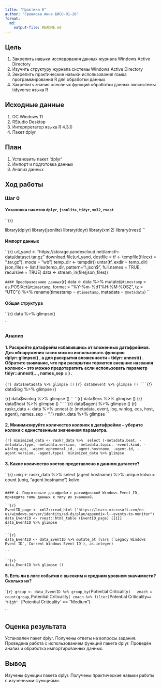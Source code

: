 ```yaml
---
title: "Практика 6"
author: "Гренкова Анна БИСО-01-20"
format: 
  md:
    output-file: README.md
---
```


## Цель

1.  Закрепить навыки исследования данных журнала Windows Active Directory
2.  Изучить структуру журнала системы Windows Active Directory
3.  Зекрепить практические навыки использования языка программирования R для обработки данных
4.  Закрепить знания основных функций обработки данных экосистемы tidyverse языка R

## Исходные данные

1.  ОС Windows 11
2.  RStudio Desktop
3.  Интерпретатор языка R 4.3.0
4.  Пакет dplyr

## План

1.  Установить пакет 'dplyr'
2.  Импорт и подготовка данных
3.  Анализ данных

## Ход работы

### Шаг 0

#### Установка пакетов `dplyr`, `jsonlite`, `tidyr`, `xml2`, `rvest`

``{r}



library(dplyr)
library(jsonlite)
library(tidyr)
library(xml2)
library(rvest)
``

#### Импорт данных

``{r}
url_yand <- "https://storage.yandexcloud.net/iamcth-data/dataset.tar.gz"
download.file(url_yand, destfile = tf <- tempfile(fileext = ".tar.gz"), mode = "wb")
temp_dir <- tempdir()
untar(tf, exdir = temp_dir)
json_files <- list.files(temp_dir, pattern="\\.json$", full.names = TRUE, recursive = TRUE)
data <- stream_in(file(json_files))

``
#### Преобразование данных
``{r}
data <- data %>%
  mutate(`@timestamp` = as.POSIXct(`@timestamp`, format = "%Y-%m-%dT%H:%M:%OSZ", tz = "UTC")) %>%
  rename(timestamp = `@timestamp`, metadata = `@metadata`)
``

#### Общая структура

``{r}
data %>% glimpse()

``

### Анализ

#### 1. Раскройте датафрейм избавившись от вложенных датафреймов. Для обнаружения таких можно использовать функцию dplyr::glimpse() , а для раскрытия вложенности – tidyr::unnest() . Обратите внимание, что при раскрытии теряются внешние названия колонок – это можно предотвратить если использовать параметр tidyr::unnest(..., names_sep = ) .

``{r}
data$metadata %>% glimpse ()
``
``{r}
data$event %>% glimpse ()
```
``{r}
data$log %>% glimpse ()

``
``{r}
data$winlog %>% glimpse ()
``
``{r}
data$ecs %>% glimpse ()
``
``{r}
data$host %>% glimpse ()
```
``{r}
data$agent %>% glimpse ()
``
``{r}
raskr_data <- data %>% unnest (c (metadata, event, log, winlog, ecs, host, agent), names_sep = ".") 
raskr_data %>% glimpse
``

#### 2. Минимизируйте количество колонок в датафрейме – уберите колоки с единственным значением параметра.

``{r}
minimized_data <- raskr_data %>%
 select (-metadata.beat, -metadata.type, -metadata.version, -metadata.topic, -event.kind, -winlog.api, -agent.ephemeral_id, -agent.hostname, -agent.id, -agent.version, -agent.type) 
minimized_data %>% glimpse
``

####  3. Какое количество хостов представлено в данном датасете?

``{r}
uniq <- raskr_data %>% select (agent.hostname) %>% unique 
kolvo = count (uniq, "agent.hostname")
kolvo
```

#### 4. Подготовьте датафрейм с расшифровкой Windows Event_ID, приведите типы данных к типу их значений.

``{r}
EventID_page <- xml2::read_html ("https://learn.microsoft.com/en-us/windows-server/identity/ad-ds/plan/appendix-l--events-to-monitor")
data_EventID <- rvest::html_table (EventID_page) [[1]]
data_EventID %>% glimpse
``

``{r}
data_EventID <- data_EventID %>% mutate_at (vars (`Legacy Windows Event ID`,`Current Windows Event ID`), as.integer) 

``

``{r}
data_EventID %>% glimpse ()
```

#### 5. Есть ли в логе события с высоким и средним уровнем значимости? Сколько их?

``{r}
group <- data_EventID %>% group_by(`Potential Criticality`)  
znach = count(group, `Potential Criticality`)
znach %>% filter(`Potential Criticality` == "High" | `Potential Criticality` == "Medium")

``

## Оценка результата
Установлен пакет dplyr. 
Получены ответы на вопросы задания.
Проведена работа с использованием функций пакета dplyr.
Проведён анализ и обработка импортированных данных.

## Вывод
Изучены функции пакета dplyr. Получены практические навыки работы с изученными функциями.

